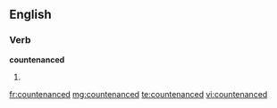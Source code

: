 ==English==

===Verb===
'''countenanced'''

# {{past of|countenance}}

[[fr:countenanced]]
[[mg:countenanced]]
[[te:countenanced]]
[[vi:countenanced]]